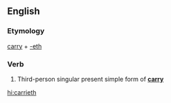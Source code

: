 ==English==

===Etymology===
[[carry]] + [[-eth]]

===Verb===
{{head|en|verb form}}

# {{context|archaic|lang=en}} Third-person singular present simple form of '''[[carry]]'''

[[hi:carrieth]]